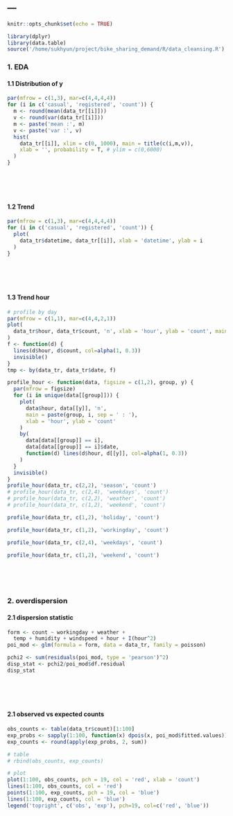 ---
---

```r
knitr::opts_chunk$set(echo = TRUE)
```

```r
library(dplyr)
library(data.table)
source('/home/sukhyun/project/bike_sharing_demand/R/data_cleansing.R')
```

### 1. EDA
#### 1.1 Distribution of y
```r
par(mfrow = c(1,3), mar=c(4,4,4,4))
for (i in c('casual', 'registered', 'count')) {
  m <- round(mean(data_tr[[i]]))
  v <- round(var(data_tr[[i]]))
  m <- paste('mean :', m)
  v <- paste('var :', v)
  hist(
    data_tr[[i]], xlim = c(0, 1000), main = title(c(i,m,v)),
    xlab = '', probability = T, # ylim = c(0,6000)
  )
}
```
<br>  
<br>  

#### 1.2 Trend
```r
par(mfrow = c(1,3), mar=c(4,4,4,4))
for (i in c('casual', 'registered', 'count')) {
  plot(
    data_tr$datetime, data_tr[[i]], xlab = 'datetime', ylab = i
  )
}
```
<br>  
<br>  

#### 1.3 Trend hour
```r
# profile by day
par(mfrow = c(1,1), mar=c(4,4,2,1))
plot(
  data_tr$hour, data_tr$count, 'n', xlab = 'hour', ylab = 'count', main='count'
)
f <- function(d) {
  lines(d$hour, d$count, col=alpha(1, 0.3))
  invisible()
}
tmp <- by(data_tr, data_tr$date, f)
```

```r
profile_hour <- function(data, figsize = c(1,2), group, y) {
  par(mfrow = figsize)
  for (i in unique(data[[group]])) {
    plot(
      data$hour, data[[y]], 'n',
      main = paste(group, i, sep = ' : '),
      xlab = 'hour', ylab = 'count'
    )
    by(
      data[data[[group]] == i],
      data[data[[group]] == i]$date,
      function(d) lines(d$hour, d[[y]], col=alpha(1, 0.3))
    )
  }
  invisible()
}
profile_hour(data_tr, c(2,2), 'season', 'count')
# profile_hour(data_tr, c(2,4), 'weekdays', 'count')
# profile_hour(data_tr, c(2,2), 'weather', 'count')
# profile_hour(data_tr, c(1,2), 'weekend', 'count')
```
```r
profile_hour(data_tr, c(1,2), 'holiday', 'count')
```
```r
profile_hour(data_tr, c(1,2), 'workingday', 'count')
```
```r
profile_hour(data_tr, c(2,4), 'weekdays', 'count')
```
```r
profile_hour(data_tr, c(1,2), 'weekend', 'count')
```
<br>  
<br>  

### 2. overdispersion
#### 2.1 dispersion statistic
```r
form <- count ~ workingday + weather + 
  temp + humidity + windspeed + hour + I(hour^2)
poi_mod <- glm(formula = form, data = data_tr, family = poisson)

pchi2 <- sum(residuals(poi_mod, type = 'pearson')^2)
disp_stat <- pchi2/poi_mod$df.residual
disp_stat
```
<br>  
<br>  

#### 2.1 observed vs expected counts
```r
obs_counts <- table(data_tr$count)[1:100]
exp_probs <- sapply(1:100, function(x) dpois(x, poi_mod$fitted.values))
exp_counts <- round(apply(exp_probs, 2, sum))

# table
# rbind(obs_counts, exp_counts)

# plot
plot(1:100, obs_counts, pch = 19, col = 'red', xlab = 'count')
lines(1:100, obs_counts, col = 'red')
points(1:100, exp_counts, pch = 19, col = 'blue')
lines(1:100, exp_counts, col = 'blue')
legend('topright', c('obs', 'exp'), pch=19, col=c('red', 'blue'))
```
```r
```



